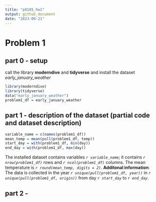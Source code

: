 ```yaml
---
title: "p8105_hw1"
output: github_document
date: "2023-09-21"
---
```


# Problem 1
## part 0 - setup
call the library **moderndive** and **tidyverse** and install the dataset *early_january_weather*
```r
library(moderndive)
library(tidyverse)
data("early_january_weather")
problem1_df = early_january_weather
```

## part 1 - description of the dataset (partial code and dataset description)
```r
variable_name = c(names(problem1_df))
mean_temp = mean(pull(problem1_df, temp))
start_day = with(problem1_df, min(day))
end_day = with(problem1_df, max(day))
```
The installed dataset contains variables *`r variable_name`*; it 
contains *`r nrow(problem1_df)`* rows and *`r ncol(problem1_df)`* columns. The
mean temperature is *`r round(mean_temp, digits = 2)`*. 
**Additonal information**: The data is collected in the year *`r unique(pull(problem1_df, year))`* in *`r unique(pull(problem1_df, origin))`* from
day *`r start_day`* to *`r end_day`*.


## part 2 - 





